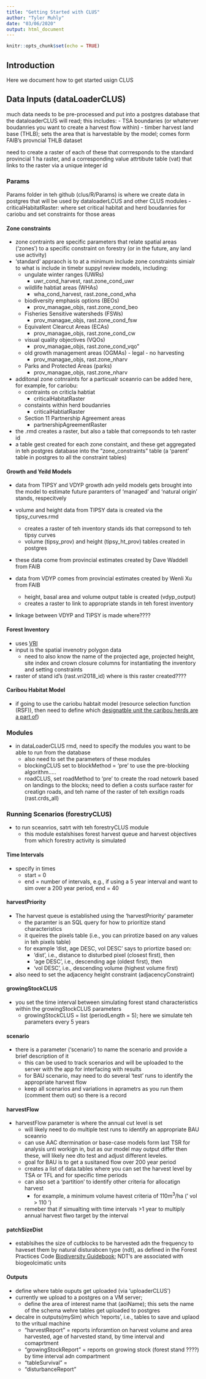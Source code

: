 ```yaml
---
title: "Getting Started with CLUS"
author: "Tyler Muhly"
date: "03/06/2020"
output: html_document
---
```


```r
knitr::opts_chunk$set(echo = TRUE)
```


## Introduction

Here we document how to get started usign CLUS

## Data Inputs (dataLoaderCLUS)
much data needs to be pre-processed and put into a postgres database that the dataloaderCLUS will read; this includes:
- TSA boundaries (or whaterver boudanries you want to create a harvest flow within)
- timber harvest land base (THLB); sets the area that is harvestable by the model; comes form FAIB's provncial THLB dataset

need to create a raster of each of these that corrresponds to the standard provincial 1 ha raster, and a corresponding value attrtibute table (vat) that links to the raster via a unique integer id


### Params

Params folder in teh github (clus/R/Params) is where we create data in postgres that will be used by dataloaderLCUS and other CLUS modules
- criticalHabitatRaster: where set critical habitat and herd boudanries for cariobu and set constraints for those areas


#### Zone constraints
- zone contraints are specific parameters that relate spatial areas ('zones') to a specific constraint on forestry (or in the future, any land use activity)
- 'standard' appraoch is to at a minimum include zone constraints simialr to what is include in timebr suppyl review models, including:
  - ungulate winter ranges (UWRs)
    - uwr_cond_harvest, rast.zone_cond_uwr
  - wildlife habtiat areas (WHAs)
    - wha_cond_harvest, rast.zone_cond_wha
  - biodiversity emphasis options (BEOs)
    - prov_managae_objs, rast.zone_cond_beo
  - Fisheries Sensitive watersheds (FSWs)
    - prov_managae_objs, rast.zone_cond_fsw
  - Equivalent Clearcut Areas (ECAs)
    - prov_managae_objs, rast.zone_cond_cw
  - visual quality objectives (VQOs)
    - prov_managae_objs, rast.zone_cond_vqo"
  - old growth management areas (OGMAs) - legal - no harvesting
    - prov_managae_objs, rast.zone_nharv
  - Parks and Protected Areas (parks)
    - prov_managae_objs, rast.zone_nharv
    
- additonal zone cotnraints for a particualr sceanrio can be added here, for example, for cariobu:
  - contraints on criticla habtiat 
    - criticalHabitatRaster
  - constaints within herd boudanries 
    - criticalHabtiatRaster
  - Section 11 Partnership Agreement areas
    - partnershipAgreementRaster
    
- the .rmd creates a raster, but also a table that correpsonds to teh raster id
- a table gest created for each zone constaint, and these get aggregated in teh postgres database into the "zone_constraints" table (a 'parent' table in postgres to all the constraint tables)


#### Growth and Yeild Models
- data from TIPSY and VDYP growth adn yeild models gets brought into the model to estimate future paramters of 'managed' and 'natural origin' stands, respecitvely
- volume and height data from TIPSY  data is created via the tipsy_curves.rmd
  - creates a raster of teh inventory stands ids that correpsond to teh tipsy curves
  - volume (tipsy_prov) and height (tipsy_ht_prov) tables created in postgres
- these data come from provincial estimates created by Dave Waddell from FAIB

- data from VDYP comes from provincial estimates created by Wenli Xu from FAIB
  - height, basal area and volume output table is created (vdyp_output)
  - creates a raster to link to appropriate stands in teh forest inventory
  
- linkage between VDYP and TIPSY is made where????


#### Forest Inventory
  - uses [VRI](https://catalogue.data.gov.bc.ca/dataset/vri-2019-forest-vegetation-composite-rank-1-layer-r1-) 
  - input is the spatial invenotry polygon data
    - need to also know the name of the projected age, projected height, site index and crown closure columns for instantiating the inventory and setting constraints 
  - raster of stand id's (rast.vri2018_id) where is this raster created????
  
#### Caribou Habitat Model
- if going to use the cariobu habtait model (resource selection function (RSF)), then need to define which [designatble unit the caribou herds are a part of](https://esajournals.onlinelibrary.wiley.com/doi/full/10.1002/ecs2.2323))


### Modules
- in dataLoaderCLUS rmd, need to specify the modules you want to be able to run from the database
  - also need to set the parameters of these modules
  - blockingCLUS set to blockMethod = 'pre' to use the pre-blocking algorithm.....
  - roadCLUS, set roadMethod to 'pre' to create the road netowrk based on landings to the blocks; need to defien a costs surface raster for creatign roads, and teh name of the  raster of teh exsitign roads (rast.crds_all)

### Running Scenarios (forestryCLUS)
- to run sceanrios, satrt with teh forestryCLUS module
  - this module estalshises forest harvest queue and harvest objectives from which forestry activity 
  is simulated

#### Time Intervals
- specify in times 
  - start = 0
  - end = number of intervals, e.g., if using a 5 year interval and want to sim over a 200 year period, end = 40

  
#### harvestPriority
- The harvest queue is established using the 'harvestPriority' parameter
  - the paramter is an SQL query for how to prioritize stand characteristics 
  - it queires the pixels table (i.e., you can prirotize based on any values in teh pixels table)
  - for example 'dist, age DESC, vol DESC' says to priortize based on:
      - 'dist', i.e., distance to disturbed pixel (closest first), then
      - 'age DESC', i.e., descending age (oldest first), then
      - 'vol DESC', i.e., descending volume (highest volume first)
- also need to set the adjacency height constraint (adjacencyConstraint)

#### growingStockCLUS
- you  set the time interval between simulating forest stand characteristics within the growingStockCLUS parameters 
  - growingStockCLUS = list (periodLength = 5); here we simulate teh parameters every 5 years   

#### scenario 
- there is a parameter ('scenario') to name the scenario and provide a brief description of it
  - this can be used to track scenarios and will be uploaded to the server with the app for interfacing with results  
  - for BAU scenario, may need to do several 'test' runs to identify the appropriate harvest flow
  - keep all scenarios and variations in aprametrs as you run them (comment them out) so there is a record

#### harvestFlow
- harvestFlow parameter is where the annual cut level is set
  - will likely need to do multiple test runs to identify an appropriate BAU sceanrio
  - can use AAC dtermination or base-case models form last TSR for analysis unti workign in, but as our model may output differ then these, will likely nee dto test and adjust different leveles.
  - goal for BAU is to get a susitaned flow over 200 year period 
  - creates a list of data.tables where you can set the harvest level by TSA or TFL and for specific time periods 
  - can also set a 'partition' to identify other criteria for allocatign harvest
    - for example, a minimum volume havest criteria of 110m^3^/ha (' vol > 110 ')
  - remeber that if simualting with time intervals >1 year to multiply annual harvest flwo target by the interval

#### patchSizeDist
  - establsihes the size of cutblocks to be harvested adn the frequency to haveset them by natural disturabcen type (ndt), as defined in the Forest Practices Code [Biodiversity Guidebook](https://www.for.gov.bc.ca/hfd/library/documents/bib19715.pdf); NDT's are associated with biogeolcimatic units
  
#### Outputs
- define where table ouputs get uploaded (via 'uploaderCLUS')
- currently we upload to a postgres on a VM server; 
  -  define the area of interest name that (aoiName); this sets the name of the schema wehre tables get uploaded to postgres

- decalre in outputs(mySim) which 'reports', i.e., tables to save and uplaod to the vritual machine
  - "harvestReport" = reports inforamtion on harvest volume and area harvested, age of harvested stand, by time interval and comaprtment
  - "growingStockReport" = reports on growing stock (forest stand ????) by time interval adn compartment
  - "tableSurvival" = 
  - "disturbanceReport"
    
    
    
    